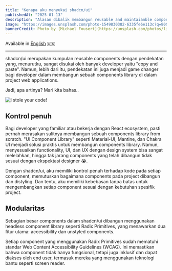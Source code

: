 ```yaml
---
title: "Kenapa aku menyukai shadcn/ui"
publishedAt: "2025-01-13"
description: "Alasan dibalik membangun reusable and maintaianble components menggunakan shadcn/ui"
image: "https://images.unsplash.com/photo-1549830382-6335fe6e113c?q=80&w=1974&auto=format&fit=crop&ixlib=rb-4.0.3&ixid=M3wxMjA3fDB8MHxwaG90by1wYWdlfHx8fGVufDB8fHx8fA%3D%3D"
bannerCredit: Photo by [Michael Fousert](https://unsplash.com/photos/lighted-incandescent-lamp-RCw5oZPCHiY)
---
```


Available in [English](/blog/why-i-love-shadcn-ui) 🇺🇸

---

shadcn/ui merupakan kumpulan reusable components dengan pendekatan yang, menurutku, sangat disukai oleh banyak developer yaitu "copy and paste". Namun, lebih dari itu, pendekatan ini juga menjadi game changer bagi developer dalam membangun sebuah components library di dalam project web applications.

Jadi, apa artinya? Mari kita bahas..

![I stole your code!](/images/meme/stole-code.jpeg)

## Kontrol penuh

Bagi developer yang familiar atau bekerja dengan React ecosystem, pasti pernah merasakan sulitnya membangun sebuah components library from scratch. "UI Component Library" seperti Material-UI, Mantine, dan Chakra UI menjadi solusi praktis untuk membangun components library. Namun, menyesuaikan functionality, UI, dan UX dengan design system bisa sangat melelahkan, hingga tak jarang components yang telah dibangun tidak sesuai dengan ekspektasi designer 😭.

Dengan shadcn/ui, aku memiliki kontrol penuh terhadap kode pada setiap component, memutuskan bagaimana components pada project dibangun dan distyling. Dan tentu, aku memiliki kebebasan tanpa batas untuk mengembangkan setiap component sesuai dengan kebutuhan spesifik project.

## Modularitas

Sebagian besar components dalam shadcn/ui dibangun menggunakan headless component library seperti Radix Primitives, yang menawarkan dua fitur utama: accessibility dan unstyled components.

Setiap component yang menggunakan Radix Primitives sudah mematuhi standar Web Content Accessibility Guidelines (WCAG). Ini memastikan bahwa component tidak hanya fungsional, tetapi juga inklusif dan dapat diakses oleh end user, termasuk mereka yang menggunakan teknologi bantu seperti screen reader.
